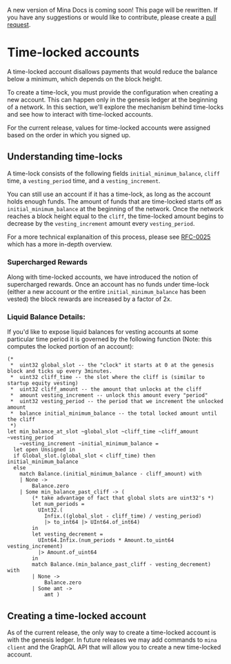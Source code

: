 
<Alert kind="note">

A new version of Mina Docs is coming soon! This page will be rewritten. If you have any suggestions or would like to contribute, please create a [pull request](https://github.com/MinaProtocol/docs).

</Alert>

# Time-locked accounts

A time-locked account disallows payments that would reduce the balance below a minimum, which depends on the block height.

To create a  time-lock, you must provide the configuration when creating a new account. This can happen only in the genesis ledger at the beginning of a network. In this section, we'll explore the mechanism behind time-locks and see how to interact with time-locked accounts.

<Alert>

  For the current release, values for time-locked accounts were assigned based on the order in which you signed up.

</Alert>

## Understanding time-locks

A time-lock consists of the following fields `initial_minimum_balance`, `cliff` time, a `vesting_period` time, and a `vesting_increment`.

You can still use an account if it has a time-lock, as long as the account holds enough funds. The amount of funds that are time-locked starts off as `initial_minimum_balance` at the beginning of the network. Once the network reaches a block height equal to the `cliff`, the time-locked amount begins to decrease by the `vesting_increment` amount every `vesting_period`.

For a more technical explanaition of this process, please see [RFC-0025](https://github.com/MinaProtocol/mina/blob/master/rfcs/0025-time-locked-accounts.md) which has a more in-depth overview.

### Supercharged Rewards

Along with time-locked accounts, we have introduced the notion of supercharged rewards. Once an account has no funds under time-lock (either a new account or the entire `initial_minimum_balance` has been vested) the block rewards are increased by a factor of 2x.

### Liquid Balance Details:

If you'd like to expose liquid balances for vesting accounts at some particular time period it is governed by the following function (Note: this computes the locked portion of an account):

```
(*
 *  uint32 global_slot -- the "clock" it starts at 0 at the genesis block and ticks up every 3minutes.
 *  uint32 cliff_time -- the slot where the cliff is (similar to startup equity vesting)
 *  uint32 cliff_amount -- the amount that unlocks at the cliff
 *  amount vesting_increment -- unlock this amount every "period"
 *  uint32 vesting_period -- the period that we increment the unlocked amount
 *  balance initial_minimum_balance -- the total locked amount until the cliff
 *)
let min_balance_at_slot ~global_slot ~cliff_time ~cliff_amount ~vesting_period
    ~vesting_increment ~initial_minimum_balance =
  let open Unsigned in
  if Global_slot.(global_slot < cliff_time) then initial_minimum_balance
  else
    match Balance.(initial_minimum_balance - cliff_amount) with
    | None ->
        Balance.zero
    | Some min_balance_past_cliff -> (
        (* take advantage of fact that global slots are uint32's *)
        let num_periods =
          UInt32.(
            Infix.((global_slot - cliff_time) / vesting_period)
            |> to_int64 |> UInt64.of_int64)
        in
        let vesting_decrement =
          UInt64.Infix.(num_periods * Amount.to_uint64 vesting_increment)
          |> Amount.of_uint64
        in
        match Balance.(min_balance_past_cliff - vesting_decrement) with
        | None ->
            Balance.zero
        | Some amt ->
            amt )

```

## Creating a time-locked account

As of the current release, the only way to create a time-locked account is with the genesis ledger. In future releases we may add commands to `mina client` and the GraphQL API that will allow you to create a new time-locked account.
